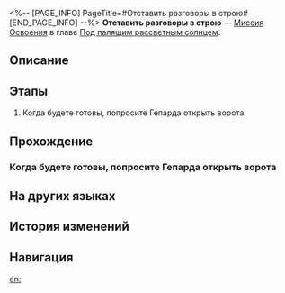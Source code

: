 <%-- [PAGE_INFO]
PageTitle=#Отставить разговоры в строю#
[END_PAGE_INFO] --%>
{{Дополнить|Диалоги.}}
{{Миссия Инфобокс
|id              = 1011202
|Название        = 
|Изображение     = Миссия Отставить разговоры в строю.png
|Тип             = Миссия Освоения
|Событие         = 
|Глава           = Под палящим рассветным солнцем
|Условия         = Завершена [[Миссия Освоения]] «[[Отставить разговоры в строю]]»
|Персонажи       = Первопроходец
|СтартЛокация    = [[Звёздный экспресс]] — [[Общий вагон]]
|Мир             = Звёздный экспресс
|Предыдущая      = 
|Следующая       = Звёзды - это замёрзшие игрушки
|Награды         = 
}}
'''Отставить разговоры в строю''' — [[Миссия Освоения]] в главе [[Под палящим рассветным солнцем]].

==Описание==
{{Описание|<!--официальное описание из Перекрёстка судеб-->}}

==Этапы==
# Когда будете готовы, попросите Гепарда открыть ворота

==Прохождение==
{{Дополнить}}

===Когда будете готовы, попросите Гепарда открыть ворота===
{{Описание миссии|тип=Миссия Освоения|локация=Общий вагон|Путешествуя по Ярило-VI, вы научились дару убеждения. Теперь даже самый верный Верховной хранительнице командующий Среброгривых Стражей переходит на вашу сторону... Жаль, что он не может идти с вами дальше, чтобы увидеть судьбу Белобога.<br />Но Гепард остаётся охранять ворота, ведущие к Фрагментуму. Он и его верные солдаты формируют боевой строй, чтобы проложить вам дорогу вперёд.}}
{{Диалог Начало}}
{{Диалог Конец}}

==На других языках==
{{На других языках
|en   = Soldiers Stay Silent
|zhs  = 兵士们默默无言
|zht  = 兵士們默默無言
|ja   = 無言の兵士たち
|ko   = 침묵하는 병사들
|es   = El silencio de los soldados
|fr   = Le silence des soldats
|ru   = Отставить разговоры в строю
|th   = เหล่าทหารที่แสนเงียบงัน
|vi   = Các Binh Sĩ Trầm Lặng Không Lời
|de   = Soldaten bleiben still
|id   = Prajurit Diam Seribu Bahasa
|pt   = Soldados Ficam em Silêncio
}}

==История изменений==
{{История изменений|3.5}}

==Навигация==
{{Миссия Освоения Навбокс|Глава }}

[[en:]]
